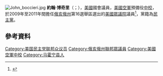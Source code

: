 [[File:John_boccieri.jpg|thumb]]
'''約翰·博奇里'''（{{lang-en|John Boccieri}}；{{bd|1969年|10月5日}}），[[美國|美國]]國會議員，[[美國空軍|美國空軍]]預備役[[中校|中校]]，於2009年至2011年間擔任[[俄亥俄州|俄亥俄州]]第16選舉區選出的[[美國眾議院|美國眾議院]]議員<ref>{{cite news |last=Associated Press |date=September 29, 2015 |title=John Boccieri named to vacant seat in Ohio House |url=http://www.timesreporter.com/article/20150929/NEWS/150929293 |newspaper=Times Reporter |location=New Philadelphia, OH |accessdate=2016-01-05 |archive-date=2016-02-11 |archive-url=https://web.archive.org/web/20160211011118/http://www.timesreporter.com/article/20150929/NEWS/150929293 |dead-url=no }}</ref>，黨籍為[[民主黨_(美國)|民主黨]]。

== 參考資料 ==
{{reflist}}
{{DEFAULTSORT:Boccieri, John}}
[[Category:美国民主党联邦众议员|Category:美国民主党联邦众议员]]
[[Category:俄亥俄州聯邦眾議員|Category:俄亥俄州聯邦眾議員]]
[[Category:美國空軍中校|Category:美國空軍中校]]
[[Category:马霍宁县人|Category:马霍宁县人]]